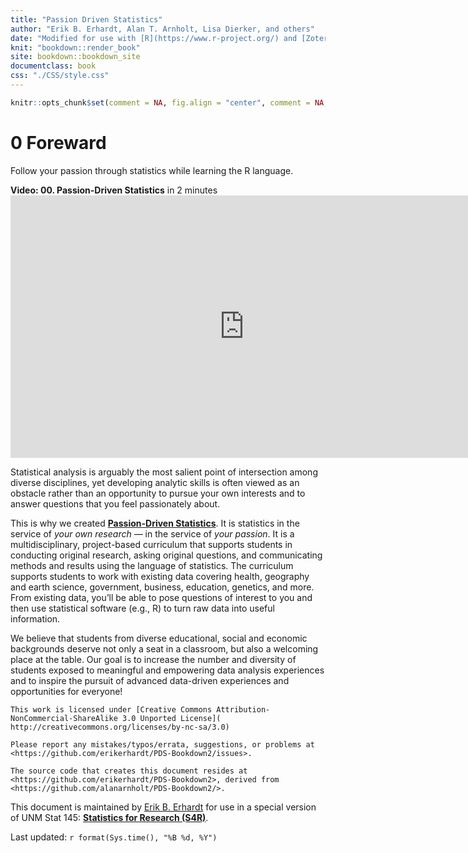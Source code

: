 ```yaml
---
title: "Passion Driven Statistics"
author: "Erik B. Erhardt, Alan T. Arnholt, Lisa Dierker, and others"
date: "Modified for use with [R](https://www.r-project.org/) and [Zotero](https://www.zotero.org/)"
knit: "bookdown::render_book"
site: bookdown::bookdown_site
documentclass: book
css: "./CSS/style.css"
---
```


```r
knitr::opts_chunk$set(comment = NA, fig.align = "center", comment = NA, warning = FALSE, message = FALSE)
```

# 0 Foreward {-}

Follow your passion through statistics while learning the R language.

**Video:  00. Passion-Driven Statistics** in 2 minutes
<iframe src="https://player.vimeo.com/video/159566845?title=0&amp;byline=0&amp;portrait=0" width="747" height="420" frameborder="0" allowfullscreen="allowfullscreen"></iframe>


Statistical analysis is arguably the most salient point of intersection among
diverse disciplines, yet developing analytic skills is often viewed as an
obstacle rather than an opportunity to pursue your own interests and to answer
questions that you feel passionately about.

This is why we created **[Passion-Driven Statistics](https://passiondrivenstatistics.com/)**. It is statistics in the
service of *your own research* --- in the service of *your passion*. It is a
multidisciplinary, project-based curriculum that supports students in
conducting original research, asking original questions, and communicating
methods and results using the language of statistics. The curriculum supports
students to work with existing data covering health, geography and earth
science, government, business, education, genetics, and more. From existing
data, you'll be able to pose questions of interest to you and then use
statistical software (e.g., R) to turn raw data into useful information.

We believe that students from diverse educational, social and economic
backgrounds deserve not only a seat in a classroom, but also a welcoming place
at the table. Our goal is to increase the number and diversity of students
exposed to meaningful and empowering data analysis experiences and to inspire
the pursuit of advanced data-driven experiences and opportunities for everyone!

<!---
was in title: "[GitHub,](https://github.com/) and"
## Copyright {-}
-->

```block
This work is licensed under [Creative Commons Attribution-NonCommercial-ShareAlike 3.0 Unported License]( http://creativecommons.org/licenses/by-nc-sa/3.0)

Please report any mistakes/typos/errata, suggestions, or problems at <https://github.com/erikerhardt/PDS-Bookdown2/issues>.

The source code that creates this document resides at <https://github.com/erikerhardt/PDS-Bookdown2>, derived from <https://github.com/alanarnholt/PDS-Bookdown2/>.
```

This document is maintained by [Erik B. Erhardt](https://statacumen.com/about/)
  for use in a special version of UNM Stat 145: **[Statistics for Research (S4R)](https://statacumen.com/teaching/s4r-s19/)**.


Last updated: `r format(Sys.time(), "%B %d, %Y")`

<!---
-->

<!---
Video links:  https://passiondrivenstatistics.com/r/

**Video:  00. Passion-Driven Statistics**
<iframe src="https://player.vimeo.com/video/159566845?title=0&amp;byline=0&amp;portrait=0" width="747" height="420" frameborder="0" allowfullscreen="allowfullscreen"></iframe>
original page size: <iframe src="https://player.vimeo.com/video/159566845?title=0&amp;byline=0&amp;portrait=0" width="1165" height="655" frameborder="0" allowfullscreen="allowfullscreen"></iframe>

**Video:  01. Introduction**
<iframe src="https://www.youtube.com/embed/_8A0zx51BKs?rel=0" width="747" height="420" frameborder="0" allowfullscreen="allowfullscreen"></iframe>

**Video:  02. Data Sets and Code Books**
<iframe src="https://player.vimeo.com/video/129601017?title=0&amp;byline=0&amp;portrait=0" width="747" height="420" frameborder="0" allowfullscreen="allowfullscreen"></iframe>

**Video:  03. Literature Review**
<iframe src="https://player.vimeo.com/video/139525602?title=0&amp;byline=0&amp;portrait=0" width="747" height="420" frameborder="0" allowfullscreen="allowfullscreen"></iframe>

**Video:  04. Working with Data**
<iframe src="https://player.vimeo.com/video/157497682?title=0&amp;byline=0&amp;portrait=0" width="747" height="420" frameborder="0" allowfullscreen="allowfullscreen"></iframe>

**Video:  05. Data Management**
<iframe src="https://player.vimeo.com/video/151207734?title=0&amp;byline=0&amp;portrait=0" width="747" height="420" frameborder="0" allowfullscreen="allowfullscreen"></iframe>

**Video:  06. Graphing: One Variable at a Time**
<iframe src="https://player.vimeo.com/video/152493596?title=0&amp;byline=0&amp;portrait=0" width="747" height="420" frameborder="0" allowfullscreen="allowfullscreen"></iframe>

**Video:  07. Graphing Relationships**
<iframe src="https://player.vimeo.com/video/160477834?title=0&amp;byline=0&amp;portrait=0" width="747" height="420" frameborder="0" allowfullscreen="allowfullscreen"></iframe>

**Video:  08. Hypothesis Testing**
<iframe src="https://player.vimeo.com/video/133507581?title=0&amp;byline=0&amp;portrait=0" width="747" height="420" frameborder="0" allowfullscreen="allowfullscreen"></iframe>

**Video:  09. Analysis of Variance**
<iframe src="https://player.vimeo.com/video/166245557?title=0&amp;byline=0&amp;portrait=0" width="747" height="420" frameborder="0" allowfullscreen="allowfullscreen"></iframe>

**Video:  10. Chi-Square Test of Independence**
<iframe src="https://player.vimeo.com/video/172675181?title=0&amp;byline=0&amp;portrait=0" width="747" height="420" frameborder="0" allowfullscreen="allowfullscreen"></iframe>

**Video:  11. Correlation**
<iframe src="https://player.vimeo.com/video/177164893?title=0&amp;byline=0&amp;portrait=0" width="747" height="420" frameborder="0" allowfullscreen="allowfullscreen"></iframe>

**Video:  12. Moderation**
<iframe src="https://player.vimeo.com/video/179524400?title=0&amp;byline=0&amp;portrait=0" width="747" height="420" frameborder="0" allowfullscreen="allowfullscreen"></iframe>

**Video:  13. The Question of Causation**
<iframe src="https://www.youtube.com/embed/Bg9eEcs9cVY?rel=0" width="747" height="420" frameborder="0" allowfullscreen="allowfullscreen"></iframe>

**Video:  14. Multivariate Models and Confounding**
<iframe src="https://player.vimeo.com/video/185704607?title=0&amp;byline=0&amp;portrait=0" width="747" height="420" frameborder="0" allowfullscreen="allowfullscreen"></iframe>

**Video:  15. Writing Your Poster Presentation**
<iframe src="https://player.vimeo.com/video/273462689?title=0&amp;byline=0&amp;portrait=0" width="747" height="420" frameborder="0" allowfullscreen="allowfullscreen"></iframe>


-->
